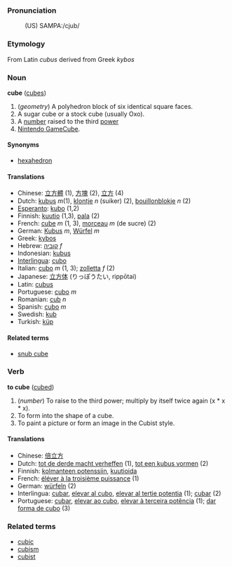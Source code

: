 ===Pronunciation===
:(US) SAMPA:/cjub/

===Etymology===

From Latin ''cubus'' derived from Greek ''kybos''

===Noun===
'''cube''' ([[cubes]])

# (''geometry'') A polyhedron block of six identical square faces.
# A sugar cube or a stock cube (usually Oxo).
# A [[number]] raised to the third [[power]]
# [[Nintendo GameCube]].

====Synonyms====
*[[hexahedron]]

====Translations====
*Chinese: [[立方體]] (1), [[方塊]] (2), [[立方]] (4)
*Dutch: [[kubus]] ''m''(1), [[klontje]] ''n'' (suiker) (2), [[bouillon]][[blokje]] ''n'' (2)
*[[Esperanto]]: [[kubo]] (1,2)
*Finnish: [[kuutio]] (1,3), [[pala]] (2)
*French: [[cube]] ''m'' (1, 3), [[morceau]] ''m'' (de sucre) (2)
*German: [[Kubus]] ''m'', [[Würfel]] ''m''
*Greek: [[kybos]]
*Hebrew: [[קוביה]] ''f''
*Indonesian: [[kubus]]
*[[Interlingua]]: [[cubo]]
*Italian: [[cubo]] ''m'' (1, 3); [[zolletta]] ''f'' (2)
*Japanese: [[立方体]] (りっぽうたい, rippōtai)
*Latin: [[cubus]]
*Portuguese: [[cubo]] ''m''
*Romanian: [[cub]] ''n''
*Spanish: [[cubo]] ''m''
*Swedish: [[kub]]
*Turkish: [[küp]]

====Related terms====
*[[snub cube]]

===Verb===
'''to cube''' ([[cubed]])

# (''number'') To raise to the third power; multiply by itself twice again (x * x * x).
# To form into the shape of a cube.
# To paint a picture or form an image in the Cubist style.

====Translations====
*Chinese: [[倍立方]]
*Dutch: [[tot de derde macht verheffen]] (1), [[tot een kubus vormen]] (2)
*Finnish: [[kolmanteen potenssiin]], [[kuutioida]]
*French: [[éléver à la troisième puissance]] (1)
*German: [[würfeln]] (2)
*Interlingua: [[cubar]], [[elevar al cubo]], [[elevar al tertie potentia]] (1); [[cubar]] (2)
*Portuguese: [[cubar]], [[elevar ao cubo]], [[elevar à terceira potência]] (1); [[dar forma de cubo]] (3)

===Related terms===
*[[cubic]]
*[[cubism]]
*[[cubist]]